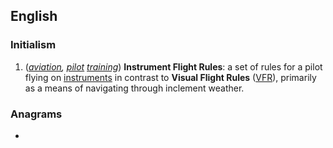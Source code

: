 ==English==

===Initialism===
{{en-initialism}}

# (''[[aviation]], [[pilot]] [[training]]'') '''Instrument Flight Rules''': a set of rules for a pilot flying on [[instrument]]s in contrast to '''Visual Flight Rules''' ([[VFR]]), primarily as a means of navigating through inclement weather.

===Anagrams===
* {{anagrams|en|Fri|IRF|RFI|RIF|Rif|fir}}